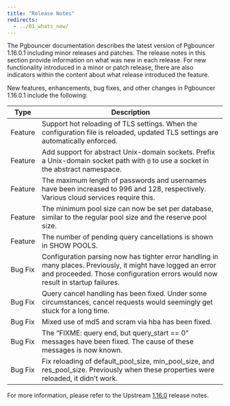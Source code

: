 ```yaml
---
title: "Release Notes"
redirects:
  - ../01_whats_new/
---
```


The Pgbouncer documentation describes the latest version of Pgbouncer 1.16.0.1 including minor releases and patches. The release notes in this section provide information on what was new in each release. For new functionality introduced in a minor or patch release, there are also indicators within the content about what release introduced the feature.

New features, enhancements, bug fixes, and other changes in Pgbouncer 1.16.0.1 include the following:

| Type | Description |
| ---- |------------ |
| Feature | Support hot reloading of TLS settings. When the configuration file is reloaded, updated TLS settings are automatically enforced.|
| Feature | Add support for abstract Unix-domain sockets. Prefix a Unix-domain socket path with `@` to use a socket in the abstract namespace.|
| Feature | The maximum length of passwords and usernames have been increased to 996 and 128, respectively. Various cloud services require this.|
| Feature | The minimum pool size can now be set per database, similar to the regular pool size and the reserve pool size.|
| Feature | The number of pending query cancellations is shown in SHOW POOLS.|
| Bug Fix | Configuration parsing now has tighter error handling in many places. Previously, it might have logged an error and proceeded. Those configuration errors would now result in startup failures.|
| Bug Fix | Query cancel handling has been fixed. Under some circumstances, cancel requests would seemingly get stuck for a long time.|
| Bug Fix | Mixed use of md5 and scram via hba has been fixed.|
| Bug Fix | The “FIXME: query end, but query_start == 0” messages have been fixed. The cause of these messages is now known.| 
| Bug Fix | Fix reloading of default_pool_size, min_pool_size, and res_pool_size. Previously when these properties were reloaded, it didn’t work.|


For more information, please refer to the Upstream [1.16.0](https://www.pgbouncer.org/changelog.html#pgbouncer-116x) release notes. 
